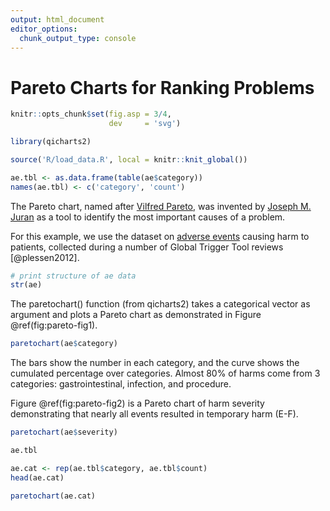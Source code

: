 ```yaml
---
output: html_document
editor_options: 
  chunk_output_type: console
---
```

# Pareto Charts for Ranking Problems

```r
knitr::opts_chunk$set(fig.asp = 3/4,
                      dev     = 'svg')

library(qicharts2)

source('R/load_data.R', local = knitr::knit_global())

ae.tbl <- as.data.frame(table(ae$category))
names(ae.tbl) <- c('category', 'count')
```

The Pareto chart, named after [Vilfred Pareto](https://en.wikipedia.org/wiki/Vilfredo_Pareto), was invented by [Joseph M. Juran](https://en.wikipedia.org/wiki/Joseph_M._Juran) as a tool to identify the most important causes of a problem.

For this example, we use the dataset on [adverse events](#adverse-events) causing harm to patients, collected during a number of Global Trigger Tool reviews [@plessen2012].

```r
# print structure of ae data
str(ae)
```

The paretochart() function (from qicharts2) takes a categorical vector as argument and plots a Pareto chart as demonstrated in Figure \@ref(fig:pareto-fig1).

```r
paretochart(ae$category)
```

The bars show the number in each category, and the curve shows the cumulated percentage over categories. Almost 80% of harms come from 3 categories: gastrointestinal, infection, and procedure.

Figure \@ref(fig:pareto-fig2) is a Pareto chart of harm severity demonstrating that nearly all events resulted in temporary harm (E-F).

```r
paretochart(ae$severity)
```



```r
ae.tbl
```

```r
ae.cat <- rep(ae.tbl$category, ae.tbl$count)
head(ae.cat)
```

```r
paretochart(ae.cat)
```

